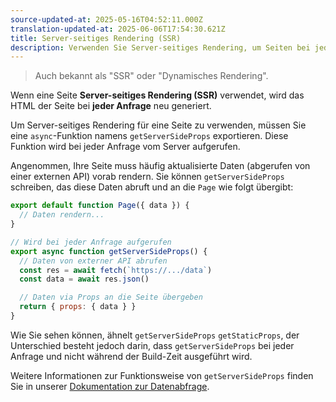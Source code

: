 ```yaml
---
source-updated-at: 2025-05-16T04:52:11.000Z
translation-updated-at: 2025-06-06T17:54:30.621Z
title: Server-seitiges Rendering (SSR)
description: Verwenden Sie Server-seitiges Rendering, um Seiten bei jeder Anfrage neu zu generieren.
---
```


> Auch bekannt als "SSR" oder "Dynamisches Rendering".

Wenn eine Seite **Server-seitiges Rendering (SSR)** verwendet, wird das HTML der Seite bei **jeder Anfrage** neu generiert.

Um Server-seitiges Rendering für eine Seite zu verwenden, müssen Sie eine `async`-Funktion namens `getServerSideProps` exportieren. Diese Funktion wird bei jeder Anfrage vom Server aufgerufen.

Angenommen, Ihre Seite muss häufig aktualisierte Daten (abgerufen von einer externen API) vorab rendern. Sie können `getServerSideProps` schreiben, das diese Daten abruft und an die `Page` wie folgt übergibt:

```jsx
export default function Page({ data }) {
  // Daten rendern...
}

// Wird bei jeder Anfrage aufgerufen
export async function getServerSideProps() {
  // Daten von externer API abrufen
  const res = await fetch(`https://.../data`)
  const data = await res.json()

  // Daten via Props an die Seite übergeben
  return { props: { data } }
}
```

Wie Sie sehen können, ähnelt `getServerSideProps` `getStaticProps`, der Unterschied besteht jedoch darin, dass `getServerSideProps` bei jeder Anfrage und nicht während der Build-Zeit ausgeführt wird.

Weitere Informationen zur Funktionsweise von `getServerSideProps` finden Sie in unserer [Dokumentation zur Datenabfrage](/docs/pages/building-your-application/data-fetching/get-server-side-props).